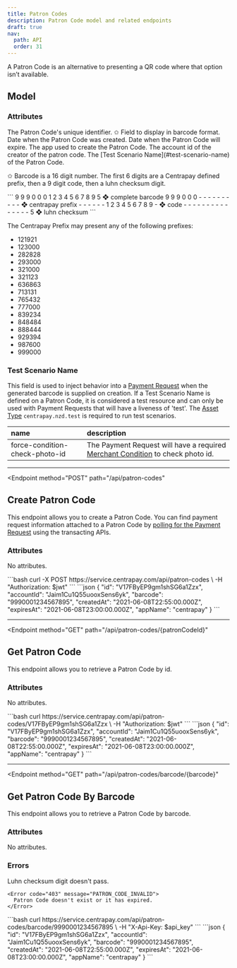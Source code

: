 ```yaml
---
title: Patron Codes
description: Patron Code model and related endpoints
draft: true
nav:
  path: API
  order: 31
---
```


A Patron Code is an alternative to presenting a QR code where that option isn’t available.

## Model

### Attributes

<Properties>
  <Property name="id" type="string">
    The Patron Code's unique identifier.
  </Property>

  <Property name="barcode" type="string">
    ✩ Field to display in barcode format.
  </Property>

  <Property name="createdAt" type="timestamp">
    Date when the Patron Code was created.
  </Property>

  <Property name="expiresAt" type="timestamp">
    Date when the Patron Code will expire.
  </Property>

  <Property name="appName" type="string" deprecated>
    The app used to create the Patron Code.
  </Property>

  <Property name="accountId" type="string">
    The account id of the creator of the patron code.
  </Property>

  <Property name="testScenarioName" type="string">
    The [Test Scenario Name](#test-scenario-name) of the Patron Code.
  </Property>
</Properties>

✩ Barcode is a 16 digit number. The first 6 digits are a Centrapay defined prefix, then a 9 digit
code, then a luhn checksum digit.


<CodePanel slot="code-examples" title="Barcode Breakdown">
  ```
  9 9 9 0 0 0 1 2 3 4 5 6 7 8 9 5  ❖  complete barcode
  9 9 9 0 0 0 - - - - - - - - - -  ❖  centrapay prefix
  - - - - - - 1 2 3 4 5 6 7 8 9 -  ❖  code
  - - - - - - - - - - - - - - - 5  ❖  luhn checksum
  ```
</CodePanel>

The Centrapay Prefix may present any of the following prefixes:

* 121921
* 123000
* 282828
* 293000
* 321000
* 321123
* 636863
* 713131
* 765432
* 777000
* 839234
* 848484
* 888444
* 929394
* 987600
* 999000

### Test Scenario Name

This field is used to inject behavior into a [Payment Request](https://docs.centrapay.com/api/payment-requests) when the
generated barcode is supplied on creation. If a Test Scenario Name is
defined on a Patron Code, it is considered a test resource and can only
be used with Payment Requests that will have a liveness of 'test'. The [Asset Type](/api/asset-types)
`centrapay.nzd.test` is required to run test scenarios.

|              name              |                                    description                                     |
| :----------------------------- | :--------------------------------------------------------------------------------- |
| force-condition-check-photo-id | The Payment Request will have a required [Merchant Condition](https://docs.centrapay.com/api/payment-requests#merchant-condition) to check photo id. |

---

<Endpoint
  method="POST"
  path="/api/patron-codes"
>
  ## Create Patron Code

  This endpoint allows you to create a Patron Code. You can find payment request information attached to a Patron Code by [polling for the Payment Request](https://docs.centrapay.com/api/payment-requests#patron-code) using the transacting APIs.

  ### Attributes
  No attributes.

  <CodePanel slot="code-examples" title="Request" method="POST" path="/api/patron-codes">
    ```bash
    curl -X POST https://service.centrapay.com/api/patron-codes \
      -H "Authorization: $jwt"
    ```
  </CodePanel>

  <CodePanel slot="code-examples" title="Response">
    ```json
    {
      "id": "V17FByEP9gm1shSG6a1Zzx",
      "accountId": "Jaim1Cu1Q55uooxSens6yk",
      "barcode": "9990001234567895",
      "createdAt": "2021-06-08T22:55:00.000Z",
      "expiresAt": "2021-06-08T23:00:00.000Z",
      "appName": "centrapay"
    }
    ```
  </CodePanel>
</Endpoint>

---

<Endpoint
  method="GET"
  path="/api/patron-codes/{patronCodeId}"
>
  ## Get Patron Code

  This endpoint allows you to retrieve a Patron Code by id.

  ### Attributes
  No attributes.

  <CodePanel slot="code-examples" title="Request" method="GET" path="/api/patron-codes/{patronCodeId}">
    ```bash
    curl https://service.centrapay.com/api/patron-codes/V17FByEP9gm1shSG6a1Zzx \
      -H "Authorization: $jwt"
    ```
  </CodePanel>

  <CodePanel slot="code-examples" title="Response">
    ```json
    {
      "id": "V17FByEP9gm1shSG6a1Zzx",
      "accountId": "Jaim1Cu1Q55uooxSens6yk",
      "barcode": "9990001234567895",
      "createdAt": "2021-06-08T22:55:00.000Z",
      "expiresAt": "2021-06-08T23:00:00.000Z",
      "appName": "centrapay"
    }
    ```
  </CodePanel>
</Endpoint>

---

<Endpoint
  method="GET"
  path="/api/patron-codes/barcode/{barcode}"
>
  ## Get Patron Code By Barcode

  This endpoint allows you to retrieve a Patron Code by barcode.

  ### Attributes
  No attributes.

  ### Errors
  <Properties>
    <Error code="400" message="CHECKSUM_FAILED">
      Luhn checksum digit doesn't pass.
    </Error>

    <Error code="403" message="PATRON_CODE_INVALID">
      Patron Code doesn't exist or it has expired.
    </Error>
  </Properties>

  <CodePanel slot="code-examples" title="Request" method="GET" path="/api/patron-codes/barcode/{barcode}">
    ```bash
    curl https://service.centrapay.com/api/patron-codes/barcode/9990001234567895 \
      -H "X-Api-Key: $api_key"
    ```
  </CodePanel>

  <CodePanel slot="code-examples" title="Response">
    ```json
    {
      "id": "V17FByEP9gm1shSG6a1Zzx",
      "accountId": "Jaim1Cu1Q55uooxSens6yk",
      "barcode": "9990001234567895",
      "createdAt": "2021-06-08T22:55:00.000Z",
      "expiresAt": "2021-06-08T23:00:00.000Z",
      "appName": "centrapay"
    }
    ```
  </CodePanel>
</Endpoint>
